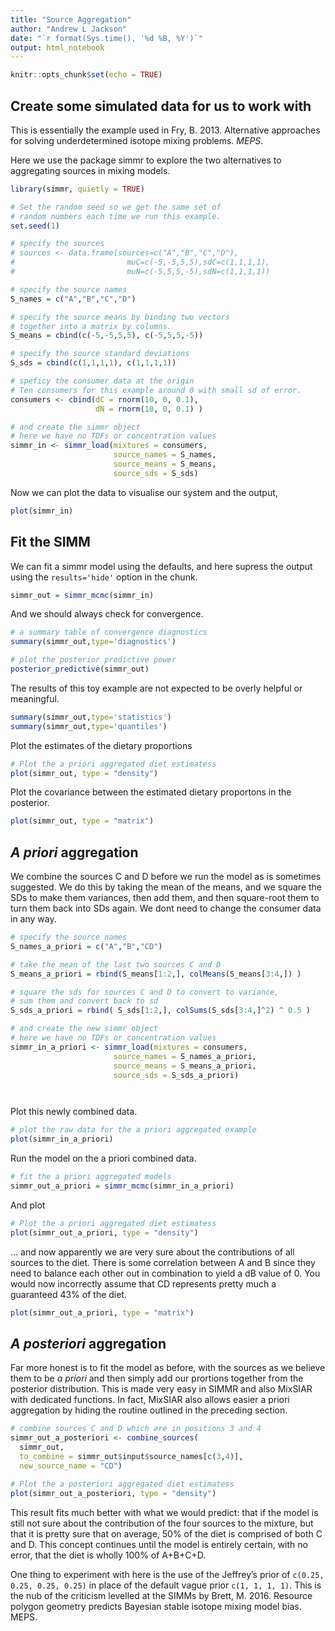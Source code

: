```yaml
---
title: "Source Aggregation"
author: "Andrew L Jackson"
date: "`r format(Sys.time(), '%d %B, %Y')`"
output: html_notebook
---
```


```r
knitr::opts_chunk$set(echo = TRUE)
```

## Create some simulated data for us to work with
This is essentially the example used in Fry, B. 2013. Alternative approaches for solving underdetermined isotope mixing problems. *MEPS*.

Here we use the package simmr to explore the two alternatives to aggregating sources in mixing models. 

```r
library(simmr, quietly = TRUE)

# Set the random seed so we get the same set of 
# random numbers each time we run this example.
set.seed(1)

# specify the sources
# sources <- data.frame(sources=c("A","B","C","D"),
#                         muC=c(-5,-5,5,5),sdC=c(1,1,1,1),
#                         muN=c(-5,5,5,-5),sdN=c(1,1,1,1))

# specify the source names
S_names = c("A","B","C","D")

# specify the source means by binding two vectors 
# together into a matrix by columns.
S_means = cbind(c(-5,-5,5,5), c(-5,5,5,-5))

# specify the source standard deviations
S_sds = cbind(c(1,1,1,1), c(1,1,1,1))

# speficy the consumer data at the origin
# Ten consumers for this example around 0 with small sd of error.
consumers <- cbind(dC = rnorm(10, 0, 0.1),
                   dN = rnorm(10, 0, 0.1) )

# and create the simmr object
# here we have no TDFs or concentration values
simmr_in <- simmr_load(mixtures = consumers,
                       source_names = S_names,
                       source_means = S_means,
                       source_sds = S_sds)

```

Now we can plot the data to visualise our system and the output,

```r

plot(simmr_in)

```

## Fit the SIMM

We can fit a simmr model using the defaults, and here supress the output using the `results='hide'` option in the chunk.

```r
simmr_out = simmr_mcmc(simmr_in)
```

And we should always check for convergence.

```r
# a summary table of convergence diagnostics
summary(simmr_out,type='diagnostics')

# plot the posterior predictive power 
posterior_predictive(simmr_out)
```

The results of this toy example are not expected to be overly helpful or meaningful.

```r
summary(simmr_out,type='statistics')
summary(simmr_out,type='quantiles')
```

Plot the estimates of the dietary proportions

```r
# Plot the a priori aggregated diet estimatess
plot(simmr_out, type = "density")
```


Plot the covariance between the estimated dietary proportons in the posterior.

```r

plot(simmr_out, type = "matrix")

```



## __*A priori*__ aggregation

We combine the sources C and D before we run the model as is sometimes suggested. We do this by taking the mean of the means, and we square the SDs to make them variances, then add them, and then square-root them to turn them back into SDs again. We dont need to change the consumer data in any way.

```r

# specify the source names
S_names_a_priori = c("A","B","CD")

# take the mean of the last two sources C and D
S_means_a_priori = rbind(S_means[1:2,], colMeans(S_means[3:4,]) )

# square the sds for sources C and D to convert to variance,
# sum them and convert back to sd
S_sds_a_priori = rbind( S_sds[1:2,], colSums(S_sds[3:4,]^2) ^ 0.5 )

# and create the new simmr object
# here we have no TDFs or concentration values
simmr_in_a_priori <- simmr_load(mixtures = consumers,
                       source_names = S_names_a_priori,
                       source_means = S_means_a_priori,
                       source_sds = S_sds_a_priori)




```

Plot this newly combined data. 

```r
# plot the raw data for the a priori aggregated example
plot(simmr_in_a_priori)
```

Run the model on the a priori combined data.

```r
# fit the a priori aggregated models
simmr_out_a_priori = simmr_mcmc(simmr_in_a_priori)

```
And plot

```r
# Plot the a priori aggregated diet estimatess
plot(simmr_out_a_priori, type = "density")
```

... and now apparently we are very sure about the contributions of all sources to the diet. There is some correlation between A and B since they need to balance each other out in combination to yield a dB value of 0. You would now incorrectly assume that  CD represents pretty much a guaranteed 43% of the diet.

```r

plot(simmr_out_a_priori, type = "matrix")

```

## __*A posteriori*__ aggregation
Far more honest is to fit the model as before, with the sources as we believe them to be *a priori* and then simply add our prortions together from the posterior distribution. This is made very easy in SIMMR and also MixSIAR with dedicated functions. In fact, MixSIAR also allows easier a priori aggregation by hiding the routine outlined in the preceding section.

```r
# combine sources C and D which are in positions 3 and 4
simmr_out_a_posteriori <- combine_sources(
  simmr_out, 
  to_combine = simmr_out$input$source_names[c(3,4)], 
  new_source_name = "CD")

# Plot the a posteriori aggregated diet estimatess
plot(simmr_out_a_posteriori, type = "density")


```
This result fits much better with what we would predict: that if the model is still not sure about the contribution of the four sources to the mixture, but that it is pretty sure that on average, 50% of the diet is comprised of both C and D. This concept continues until the model is entirely certain, with no error, that the diet is wholly 100% of A+B+C+D.

One thing to experiment with here is the use of the Jeffrey's prior of `c(0.25, 0.25, 0.25, 0.25)` in place of the default vague prior `c(1, 1, 1, 1)`. This is the nub of the criticism levelled at the SIMMs by Brett, M. 2016. Resource polygon geometry predicts Bayesian stable isotope mixing model bias. MEPS.


